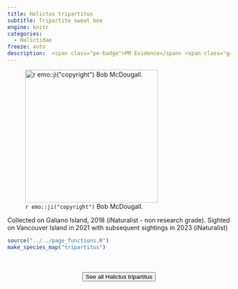 ```yaml
---
title: Halictus tripartitus
subtitle: Tripartite sweat bee
engine: knitr
categories:
  - Halictidae
freeze: auto
description:  <span class="pe-badge">PM Evidence</span> <span class="gali-badge">Galiano</span>
---
```

![`r emo::ji("copyright")` Bob McDougall.](https://inaturalist-open-data.s3.amazonaws.com/photos/141800827/large.jpeg){height=300}

Collected on Galiano Island, 2018 (iNaturalist - non research grade). Sighted on Vancouver Island in 2021 with subsequent sightings in 2023 (iNaturalist)



```r
source("../../page_functions.R")
make_species_map("tripartitus")
```
<br><br>
<center>


<a href="https://inaturalist.ca/observations?place_id=7085&subview=map&taxon_id=309390"><button type="button" class="btn btn-secondary">See all Halictus tripartitus <i class="fa-solid fa-arrow-up-right-from-square"></i> </button></a>
</center>
